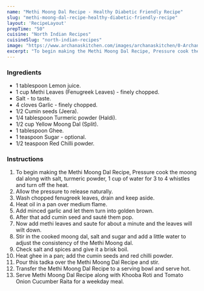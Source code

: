---
name: "Methi Moong Dal Recipe - Healthy Diabetic Friendly Recipe"
slug: "methi-moong-dal-recipe-healthy-diabetic-friendly-recipe"
layout: 'RecipeLayout'
prepTime: "50"
cuisine: "North Indian Recipes"
cuisineSlug: "north-indian-recipes"
image: "https://www.archanaskitchen.com/images/archanaskitchen/0-Archanas-Kitchen-Recipes/2018/April-09/Methi_Masala_Curry_Recipe-4.jpg"
excerpt: "To begin making the Methi Moong Dal Recipe, Pressure cook the moong dal along with salt, turmeric powder, 1 cup of water for 3 to 4 whistles and turn off the heat"
---

### Ingredients

- 1 tablespoon Lemon juice.
- 1 cup Methi Leaves (Fenugreek Leaves) - finely chopped.
- Salt - to taste.
- 4 cloves Garlic - finely chopped.
- 1/2 Cumin seeds (Jeera).
- 1/4 tablespoon Turmeric powder (Haldi).
- 1/2 cup Yellow Moong Dal (Split).
- 1 tablespoon Ghee.
- 1 teaspoon Sugar - optional.
- 1/2 teaspoon Red Chilli powder.

### Instructions

1. To begin making the Methi Moong Dal Recipe, Pressure cook the moong dal along with salt, turmeric powder, 1 cup of water for 3 to 4 whistles and turn off the heat.
1. Allow the pressure to release naturally.
1. Wash chopped fenugreek leaves, drain and keep aside.
1. Heat oil in a pan over medium flame.
1. Add minced garlic and let them turn into golden brown.
1. After that add cumin seed and sauté them pop.
1. Now add methi leaves and saute for about a minute and the leaves will wilt down.
1. Stir in the cooked moong dal, salt and sugar and add a little water to adjust the consistency of the Methi Moong dal.
1. Check salt and spices and give it a brisk boil.
1. Heat ghee in a pan; add the cumin seeds and red chilli powder.
1. Pour this tadka over the Methi Moong Dal Recipe and stir.
1. Transfer the Methi Moong Dal Recipe to a serving bowl and serve hot.
1. Serve Methi Moong Dal Recipe along with Khooba Roti and Tomato Onion Cucumber Raita for a weekday meal.
